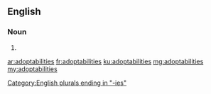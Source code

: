 ==English==

===Noun===
{{head|en|plural}}

# {{plural of|adoptability|lang=en|nocat=1}}

[[Category:English plurals ending in "-ies"]]

[[ar:adoptabilities]]
[[fr:adoptabilities]]
[[ku:adoptabilities]]
[[mg:adoptabilities]]
[[my:adoptabilities]]